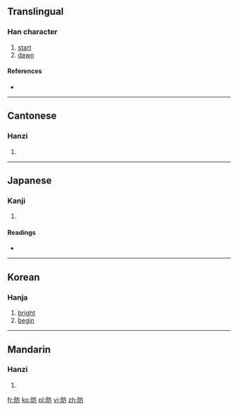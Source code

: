 ==Translingual==

===Han character===
{{Han char|rn=72|rad=日|as=04|sn=8|four=6002<sub>7</sub>|canj=日卜竹尸 (AYHS)}}

# [[start]]
# [[dawn]]

====References====
* {{Han ref|kx=0491.040|dkj=13796|dj=0852.120|hdz=21496.020|uh=6609|ud=26121|bh=CCC4|bd=52420}}

----

==Cantonese==

===Hanzi===
{{yue-hanzi|jyut=|y=fong2}}

# {{defn|lang=yue|sort=日04}}

----

==Japanese==

===Kanji===
{{ja-kanji|grade=|rs=日04}}

# {{defn|lang=ja|sort=日04}}

====Readings====
* {{ja-readings|on=[[ほう]] (hō)|kun=[[あきらか]] (akiraka)}}

----

==Korean==

===Hanja===
{{ko-hanja|hangeul=방|eumhun=|rv=bang|mr=pang|y=pang}}

# [[bright]]
# [[begin]]

----

==Mandarin==

===Hanzi===
{{cmn-hanzi|pin=[[fǎng]] ([[fang3]])|wg=fang<sup>3</sup>}}

# {{defn|lang=cmn|sort=日04}}

[[fr:昉]]
[[ko:昉]]
[[pl:昉]]
[[vi:昉]]
[[zh:昉]]